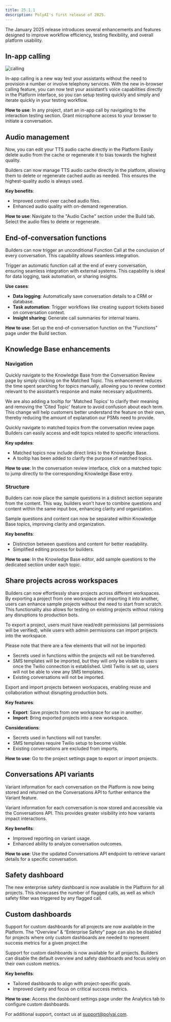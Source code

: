 ```yaml
---
title: 25.1.1
description: PolyAI's first release of 2025.
---
```


The January 2025 release introduces several enhancements and features designed to improve workflow efficiency, testing flexibility,
and overall platform usability.

## In-app calling

![calling](/images/release-notes/in-app-calling.png)

In-app calling is a new way test your assistants without the need to provision a number or involve telephony services. With the new in-browser
calling feature, you can now test your assistant’s voice capabilities directly in the Platform interface, so you can setup testing quickly and simply
and iterate quickly in your testing workflow.

**How to use**:
In any project, start an in-app call by navigating to the interaction testing section. Grant microphone access to your browser to
initiate a conversation.

## Audio management

Now, you can edit your TTS audio cache directly in the Platform Easily delete audio from the cache or regenerate it to bias
towards the highest quality.

Builders can now manage TTS audio cache directly in the platform, allowing them to delete or regenerate cached audio as needed. This
ensures the highest-quality audio is always used.

**Key benefits**:
- Improved control over cached audio files.
- Enhanced audio quality with on-demand regeneration.

**How to use**:
Navigate to the "Audio Cache" section under the Build tab. Select the audio files to delete or regenerate.

## End-of-conversation functions

Builders can now trigger an unconditional Function Call at the conclusion of every conversation. This capability allows seamless
integration.

Trigger an automatic function call at the end of every conversation, ensuring seamless integration with external systems. This capability
 is ideal for data logging, task automation, or sharing insights.

**Use cases**:
- **Data logging**: Automatically save conversation details to a CRM or database.
- **Task automation**: Trigger workflows like creating support tickets based on conversation context.
- **Insight sharing**: Generate call summaries for internal teams.

**How to use**:
Set up the end-of-conversation function on the "Functions" page under the Build section.

## Knowledge Base enhancements

### Navigation

Quickly navigate to the Knowledge Base from the Conversation Review page by simply clicking on the Matched Topic. This enhancement reduces
the time spent searching for topics manually, allowing you to review context relevant to the assistant’s response and make necessary adjustments.

We are also adding a tooltip for 'Matched Topics' to clarify their meaning and removing the 'Cited Topic' feature to avoid confusion about
each term. This change will help customers better understand the feature on their own, thereby reducing the amount of explanation our PSMs
need to provide.

Quickly navigate to matched topics from the conversation review page. Builders can easily access and edit topics related to specific interactions.

**Key updates**:
- Matched topics now include direct links to the Knowledge Base.
- A tooltip has been added to clarify the purpose of matched topics.

**How to use**:
In the conversation review interface, click on a matched topic to jump directly to the corresponding Knowledge Base entry.

### Structure

Builders can now place the sample questions in a distinct section separate from the content. This way, builders won't have to combine
questions and content within the same input box, enhancing clarity and organization.

Sample questions and content can now be separated within Knowledge Base topics, improving clarity and organization.

**Key benefits**:
- Distinction between questions and content for better readability.
- Simplified editing process for builders.

**How to use**:
In the Knowledge Base editor, add sample questions to the dedicated section under each topic.

## Share projects across workspaces

Builders can now effortlessly share projects across different workspaces. By exporting a project from one workspace and importing it into
 another, users can enhance sample projects without the need to start from scratch. This functionality also allows for testing on existing
 projects without risking any disruptions to production bots.

To export a project, users must have read/edit permissions (all permissions will be verified), while users with admin permissions can import
projects into the workspace.

Please note that there are a few elements that will not be imported:

- Secrets used in functions within the projects will not be transferred.
- SMS templates will be imported, but they will only be visible to users once the Twilio connection is established. Until Twilio is set up,
users will not be able to view any SMS templates.
- Existing conversations will not be imported.

Export and import projects between workspaces, enabling reuse and collaboration without disrupting production bots.

**Key features**:
- **Export**: Save projects from one workspace for use in another.
- **Import**: Bring exported projects into a new workspace.

**Considerations**:
- Secrets used in functions will not transfer.
- SMS templates require Twilio setup to become visible.
- Existing conversations are excluded from imports.

**How to use**:
Go to the project settings page to export or import projects.

## Conversations API variants
Variant information for each conversation on the Platform is now being stored and returned on the Conversations API to further enhance the Variant feature.

Variant information for each conversation is now stored and accessible via the Conversations API. This provides greater visibility into how variants impact interactions.

**Key benefits**:
- Improved reporting on variant usage.
- Enhanced ability to analyze conversation outcomes.

**How to use**:
Use the updated Conversations API endpoint to retrieve variant details for a specific conversation.

## Safety dashboard

The new enterprise safety dashboard is now available in the Platform for all projects. This showcases the number of flagged calls, as well
as which safety filter was triggered by any flagged call.

## Custom dashboards
Support for custom dashboards for all projects are now available in the Platform.  The “Overview” & “Enterprise Safety” page can also be
disabled for projects where only custom dashboards are needed to represent success metrics for a given project.the

Support for custom dashboards is now available for all projects. Builders can disable the default overview and safety dashboards and focus
solely on their own custom metrics.

**Key benefits**:
- Tailored dashboards to align with project-specific goals.
- Improved clarity and focus on critical success metrics.

**How to use**:
Access the dashboard settings page under the Analytics tab to configure custom dashboards.

For additional support, contact us at [support@polyai.com](mailto:support@polyai.com).
